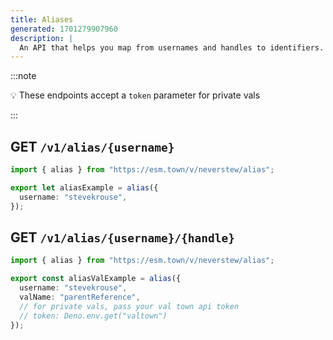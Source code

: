 ```yaml
---
title: Aliases
generated: 1701279907960
description: |
  An API that helps you map from usernames and handles to identifiers.
---
```


:::note

💡 These endpoints accept a `token` parameter for private vals

:::

## GET `/v1/alias/{username}`

```ts val
import { alias } from "https://esm.town/v/neverstew/alias";

export let aliasExample = alias({
  username: "stevekrouse",
});
```

## GET `/v1/alias/{username}/{handle}`

```ts val
import { alias } from "https://esm.town/v/neverstew/alias";

export const aliasValExample = alias({
  username: "stevekrouse",
  valName: "parentReference",
  // for private vals, pass your val town api token
  // token: Deno.env.get("valtown")
});
```
